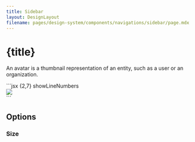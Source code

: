 ```yaml
---
title: Sidebar
layout: DesignLayout
filename: pages/design-system/components/navigations/sidebar/page.mdx
---
```



# {title}

An avatar is a thumbnail representation of an entity, such as a user or an organization.


<MainView />


<CodeView>
  <CodeViewItem title="Sapa">
```jsx {2,7} showLineNumbers
<div>
    <Avatar size="300">
        <img src="https://avatars.githubusercontent.com/u/591983?v=4" />
    </Avatar>
</div>
<div>
    <Avatar
        style={{
            backgroundImage:
            "linear-gradient(90deg, #FF008C 0%, #FF8C00 100%)",
        }}
    />
</div>
```
  </CodeViewItem>
</CodeView>


## Options 


### Size
